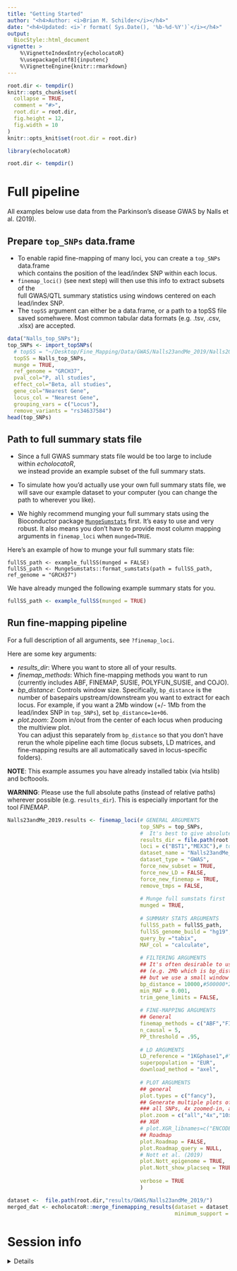 ```yaml
---
title: "Getting Started" 
author: "<h4>Author: <i>Brian M. Schilder</i></h4>" 
date: "<h4>Updated: <i>`r format( Sys.Date(), '%b-%d-%Y')`</i></h4>"
output:
  BiocStyle::html_document
vignette: >
    %\VignetteIndexEntry{echolocatoR} 
    %\usepackage[utf8]{inputenc}
    %\VignetteEngine{knitr::rmarkdown}
---
```



```r
root.dir <- tempdir()
knitr::opts_chunk$set(
  collapse = TRUE,
  comment = "#>",
  root.dir = root.dir,
  fig.height = 12,
  fig.width = 10
)  
knitr::opts_knit$set(root.dir = root.dir)  
```

```r
library(echolocatoR) 

root.dir <- tempdir()
```

# Full pipeline  

All examples below use data from the Parkinson's disease GWAS by Nalls et al. (2019).  

## Prepare `top_SNPs` data.frame   

* To enable rapid fine-mapping of many loci, you can create a `top_SNPs` data.frame  
which contains the position of the lead/index SNP within each locus.
* `finemap_loci()` (see next step) will then use this info to extract subsets of the   
full GWAS/QTL summary statistics using windows centered on each lead/index SNP.
* The `topSS` argument can either be a data.frame, or a path to a topSS file saved somehwere. Most common tabular data formats (e.g. .tsv, .csv, .xlsx) are accepted.  



```r
data("Nalls_top_SNPs");
top_SNPs <- import_topSNPs(
  # topSS = "~/Desktop/Fine_Mapping/Data/GWAS/Nalls23andMe_2019/Nalls2019_TableS2.xlsx",
  topSS = Nalls_top_SNPs,
  munge = TRUE,
  ref_genome = "GRCH37", 
  pval_col="P, all studies", 
  effect_col="Beta, all studies", 
  gene_col="Nearest Gene", 
  locus_col = "Nearest Gene",
  grouping_vars = c("Locus"),
  remove_variants = "rs34637584") 
head(top_SNPs)
```



## Path to full summary stats file  

* Since a full GWAS summary stats file would be too large to include within *echolocatoR*,  
we instead provide an example subset of the full summary stats.  

* To simulate how you'd actually use your own full summary stats file, we will save our example dataset to your computer (you can change the path to wherever you like). 

* We highly recommend munging your full summary stats using the Bioconductor package [`MungeSumstats`](https://github.com/neurogenomics/MungeSumstats) first. It's easy to use and very robust. It also means you don't have to provide most column mapping arguments in `finemap_loci` when `munged=TRUE`. 

Here's an example of how to munge your full summary stats file: 

```
fullSS_path <- example_fullSS(munged = FALSE)
fullSS_path <- MungeSumstats::format_sumstats(path = fullSS_path, ref_genome = "GRCH37")
```

We have already munged the following example summary stats for you.

```r
fullSS_path <- example_fullSS(munged = TRUE)
```

## Run fine-mapping pipeline  

For a full description of all arguments, see `?finemap_loci`.  

Here are some key arguments:  

* *results_dir*: Where you want to store all of your results.  
* *finemap_methods*: Which fine-mapping methods you want to run (currently includes ABF, FINEMAP, SUSIE, POLYFUN_SUSIE, and COJO).  
* *bp_distance*: Controls window size. Specifically, `bp_distance` is the number of basepairs upstream/downstream you want to extract for each locus. For example, if you want a 2Mb window (+/- 1Mb from the lead/index SNP in `top_SNPs`), set `bp_distance=1e+06`.  
* *plot.zoom*: Zoom in/out from the center of each locus when producing the multiview plot.  
You can adjust this separately from `bp_distance` so that you don't have rerun the whole pipeline each time (locus subsets, LD matrices, and fine-mapping results are all automatically saved in locus-specific folders).  

**NOTE**: This example assumes you have already installed tabix (via htslib) and bcftoools.

**WARNING**: Please use the full absolute paths (instead of relative paths) wherever possible (e.g. `results_dir`). This is especially important for the tool *FINEMAP*.

```r

Nalls23andMe_2019.results <- finemap_loci(# GENERAL ARGUMENTS 
                                          top_SNPs = top_SNPs,  
                                          #  It's best to give absolute paths
                                          results_dir = file.path(root.dir,"results"),
                                          loci = c("BST1","MEX3C"),# top_SNPs$Locus,
                                          dataset_name = "Nalls23andMe_2019",
                                          dataset_type = "GWAS",  
                                          force_new_subset = TRUE,
                                          force_new_LD = FALSE,
                                          force_new_finemap = TRUE,
                                          remove_tmps = FALSE,
                                          
                                          # Munge full sumstats first
                                          munged = TRUE,
                                          
                                          # SUMMARY STATS ARGUMENTS
                                          fullSS_path = fullSS_path,
                                          fullSS_genome_build = "hg19",
                                          query_by ="tabix",  
                                          MAF_col = "calculate",   
                                         
                                          # FILTERING ARGUMENTS
                                          ## It's often desirable to use a larger window size 
                                          ## (e.g. 2Mb which is bp_distance=500000*2), 
                                          ## but we use a small window here to speed up the process. 
                                          bp_distance = 10000,#500000*2,
                                          min_MAF = 0.001,  
                                          trim_gene_limits = FALSE,
                                         
                                          # FINE-MAPPING ARGUMENTS
                                          ## General
                                          finemap_methods = c("ABF","FINEMAP","SUSIE","POLYFUN_SUSIE"), 
                                          n_causal = 5,
                                          PP_threshold = .95, 
                                         
                                          # LD ARGUMENTS 
                                          LD_reference = "1KGphase1",#"UKB",
                                          superpopulation = "EUR",
                                          download_method = "axel",
                                         
                                          # PLOT ARGUMENTS 
                                          ## general   
                                          plot.types = c("fancy"),
                                          ## Generate multiple plots of different window sizes; 
                                          ### all SNPs, 4x zoomed-in, and a 50000bp window
                                          plot.zoom = c("all","4x","10x"),
                                          ## XGR
                                          # plot.XGR_libnames=c("ENCODE_TFBS_ClusteredV3_CellTypes"), 
                                          ## Roadmap
                                          plot.Roadmap = FALSE,
                                          plot.Roadmap_query = NULL,
                                          # Nott et al. (2019)
                                          plot.Nott_epigenome = TRUE, 
                                          plot.Nott_show_placseq = TRUE, 
                                         
                                          verbose = TRUE
                                          )
```


```r
dataset <-  file.path(root.dir,"results/GWAS/Nalls23andMe_2019/")
merged_dat <- echolocatoR::merge_finemapping_results(dataset = dataset,
                                                     minimum_support = 0)
```



# Session info  

<details>

```r
utils::sessionInfo()
```

</details>


